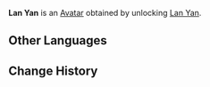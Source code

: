 {{About|the Avatar|the playable character|Lan Yan}}
{{Avatar Infobox
|title    = Lan Yan
|id       = 9300
|image    = Lan Yan Avatar.png
|type     = Character
|features = Lan Yan
|obtain   = Unlock [[Lan Yan]]
}}
'''Lan Yan''' is an [[Avatar]] obtained by unlocking [[Lan Yan]].

==Other Languages==
{{Other Languages|Lan Yan}}

==Change History==
{{Change History|5.3}}